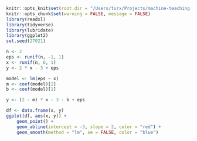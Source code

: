 ```r
knitr::opts_knit$set(root.dir = "/Users/turx/Projects/machine-teaching-23sp/hw03-machine-teaching-ols")
knitr::opts_chunk$set(warning = FALSE, message = FALSE)
library(readxl)
library(tidyverse)
library(lubridate)
library(ggplot2)
set.seed(27021)
```

```r
n <- 2
eps <- runif(n, -1, 1)
x <- runif(n, 0, 1)
y <- 2 * x - 3 + eps

model <- lm(eps ~ x)
m <- coef(model)[2]
b <- coef(model)[1]

y <- (2 - m) * x - 3 - b + eps

df <- data.frame(x, y)
ggplot(df, aes(x, y)) +
    geom_point() +
    geom_abline(intercept = -3, slope = 2, color = "red") +
    geom_smooth(method = "lm", se = FALSE, color = "blue")
```

```r
```
